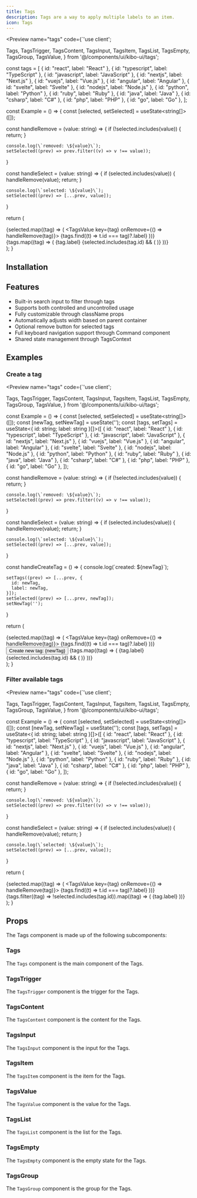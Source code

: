 ```yaml
---
title: Tags
description: Tags are a way to apply multiple labels to an item.
icon: Tags
---
```



<Preview name="tags" code={`'use client';

  Tags,
  TagsTrigger,
  TagsContent,
  TagsInput,
  TagsItem,
  TagsList,
  TagsEmpty,
  TagsGroup,
  TagsValue,
} from '@/components/ui/kibo-ui/tags';

const tags = [
  { id: "react", label: "React" },
  { id: "typescript", label: "TypeScript" },
  { id: "javascript", label: "JavaScript" },
  { id: "nextjs", label: "Next.js" },
  { id: "vuejs", label: "Vue.js" },
  { id: "angular", label: "Angular" },
  { id: "svelte", label: "Svelte" },
  { id: "nodejs", label: "Node.js" },
  { id: "python", label: "Python" },
  { id: "ruby", label: "Ruby" },
  { id: "java", label: "Java" },
  { id: "csharp", label: "C#" },
  { id: "php", label: "PHP" },
  { id: "go", label: "Go" },
];

const Example = () => {
  const [selected, setSelected] = useState<string[]>([]);

  const handleRemove = (value: string) => {
    if (!selected.includes(value)) {
      return;
    }

    console.log(\`removed: \${value}\`);
    setSelected((prev) => prev.filter((v) => v !== value));
  }
  
  const handleSelect = (value: string) => {
    if (selected.includes(value)) {
      handleRemove(value);
      return;
    }

    console.log(\`selected: \${value}\`);
    setSelected((prev) => [...prev, value]);
  }

  return (
    <div className="p-8 h-screen bg-secondary flex justify-center">
      <Tags className="max-w-[300px]">
        <TagsTrigger>
          {selected.map((tag) => (
            <TagsValue key={tag} onRemove={() => handleRemove(tag)}>
              {tags.find((t) => t.id === tag)?.label}
            </TagsValue>
          ))}
        </TagsTrigger>
        <TagsContent>
          <TagsInput placeholder="Search tag..." />
          <TagsList>
            <TagsEmpty />
            <TagsGroup>
              {tags.map((tag) => (
                <TagsItem key={tag.id} value={tag.id} onSelect={handleSelect}>
                  {tag.label}
                  {selected.includes(tag.id) && (
                    <CheckIcon size={14} className="text-muted-foreground" />
                  )}
                </TagsItem>
              ))}
            </TagsGroup>
          </TagsList>
        </TagsContent>
      </Tags>
    </div>
  );
}


## Installation

<Installer packageName="tags" />

## Features

- Built-in search input to filter through tags
- Supports both controlled and uncontrolled usage
- Fully customizable through className props
- Automatically adjusts width based on parent container
- Optional remove button for selected tags
- Full keyboard navigation support through Command component
- Shared state management through TagsContext

## Examples

### Create a tag

<Preview name="tags" code={`'use client';

  Tags,
  TagsTrigger,
  TagsContent,
  TagsInput,
  TagsItem,
  TagsList,
  TagsEmpty,
  TagsGroup,
  TagsValue,
} from '@/components/ui/kibo-ui/tags';

const Example = () => {
  const [selected, setSelected] = useState<string[]>([]);
  const [newTag, setNewTag] = useState<string>('');
  const [tags, setTags] = useState<{ id: string; label: string }[]>([
    { id: "react", label: "React" },
    { id: "typescript", label: "TypeScript" },
    { id: "javascript", label: "JavaScript" },
    { id: "nextjs", label: "Next.js" },
    { id: "vuejs", label: "Vue.js" },
    { id: "angular", label: "Angular" },
    { id: "svelte", label: "Svelte" },
    { id: "nodejs", label: "Node.js" },
    { id: "python", label: "Python" },
    { id: "ruby", label: "Ruby" },
    { id: "java", label: "Java" },
    { id: "csharp", label: "C#" },
    { id: "php", label: "PHP" },
    { id: "go", label: "Go" },
  ]);

  const handleRemove = (value: string) => {
    if (!selected.includes(value)) {
      return;
    }

    console.log(\`removed: \${value}\`);
    setSelected((prev) => prev.filter((v) => v !== value));
  }
  
  const handleSelect = (value: string) => {
    if (selected.includes(value)) {
      handleRemove(value);
      return;
    }

    console.log(\`selected: \${value}\`);
    setSelected((prev) => [...prev, value]);
  }

  const handleCreateTag = () => {
    console.log(\`created: \${newTag}\`);

    setTags((prev) => [...prev, {
      id: newTag,
      label: newTag,
    }]);
    setSelected((prev) => [...prev, newTag]);
    setNewTag('');
  }

  return (
    <div className="p-8 h-screen bg-secondary flex justify-center">
      <Tags className="max-w-[300px]">
        <TagsTrigger>
          {selected.map((tag) => (
            <TagsValue key={tag} onRemove={() => handleRemove(tag)}>
              {tags.find((t) => t.id === tag)?.label}
            </TagsValue>
          ))}
        </TagsTrigger>
        <TagsContent>
          <TagsInput placeholder="Search tag..." onValueChange={setNewTag} />
          <TagsList>
            <TagsEmpty>
              <button
                type="button"
                className="flex items-center gap-2 cursor-pointer mx-auto"
                onClick={handleCreateTag}
              >
                <PlusIcon size={14} className="text-muted-foreground" />
                Create new tag: {newTag}
              </button>
            </TagsEmpty>
            <TagsGroup>
              {tags.map((tag) => (
                <TagsItem key={tag.id} value={tag.id} onSelect={handleSelect}>
                  {tag.label}
                  {selected.includes(tag.id) && (
                    <CheckIcon size={14} className="text-muted-foreground" />
                  )}
                </TagsItem>
              ))}
            </TagsGroup>
          </TagsList>
        </TagsContent>
      </Tags>
    </div>
  );
}


### Filter available tags

<Preview name="tags" code={`'use client';

  Tags,
  TagsTrigger,
  TagsContent,
  TagsInput,
  TagsItem,
  TagsList,
  TagsEmpty,
  TagsGroup,
  TagsValue,
} from '@/components/ui/kibo-ui/tags';

const Example = () => {
  const [selected, setSelected] = useState<string[]>([]);
  const [newTag, setNewTag] = useState<string>('');
  const [tags, setTags] = useState<{ id: string; label: string }[]>([
    { id: "react", label: "React" },
    { id: "typescript", label: "TypeScript" },
    { id: "javascript", label: "JavaScript" },
    { id: "nextjs", label: "Next.js" },
    { id: "vuejs", label: "Vue.js" },
    { id: "angular", label: "Angular" },
    { id: "svelte", label: "Svelte" },
    { id: "nodejs", label: "Node.js" },
    { id: "python", label: "Python" },
    { id: "ruby", label: "Ruby" },
    { id: "java", label: "Java" },
    { id: "csharp", label: "C#" },
    { id: "php", label: "PHP" },
    { id: "go", label: "Go" },
  ]);

  const handleRemove = (value: string) => {
    if (!selected.includes(value)) {
      return;
    }

    console.log(\`removed: \${value}\`);
    setSelected((prev) => prev.filter((v) => v !== value));
  }
  
  const handleSelect = (value: string) => {
    if (selected.includes(value)) {
      handleRemove(value);
      return;
    }

    console.log(\`selected: \${value}\`);
    setSelected((prev) => [...prev, value]);
  }

  return (
    <div className="p-8 h-screen bg-secondary flex justify-center">
      <Tags className="max-w-[300px]">
        <TagsTrigger>
          {selected.map((tag) => (
            <TagsValue key={tag} onRemove={() => handleRemove(tag)}>
              {tags.find((t) => t.id === tag)?.label}
            </TagsValue>
          ))}
        </TagsTrigger>
        <TagsContent>
          <TagsInput placeholder="Search tag..." onValueChange={setNewTag} />
          <TagsList>
            <TagsEmpty />
            <TagsGroup>
              {tags.filter((tag) => !selected.includes(tag.id)).map((tag) => (
                <TagsItem key={tag.id} value={tag.id} onSelect={handleSelect}>
                  {tag.label}
                </TagsItem>
              ))}
            </TagsGroup>
          </TagsList>
        </TagsContent>
      </Tags>
    </div>
  );
}


## Props

The Tags component is made up of the following subcomponents:

### Tags

The `Tags` component is the main component of the Tags.

<AutoTypeTable path="node_modules/@repo/tags/index.tsx" name="TagsProps" />

### TagsTrigger

The `TagsTrigger` component is the trigger for the Tags.

<AutoTypeTable path="node_modules/@repo/tags/index.tsx" name="TagsTriggerProps" />

### TagsContent

The `TagsContent` component is the content for the Tags.

<AutoTypeTable path="node_modules/@repo/tags/index.tsx" name="TagsContentProps" />

### TagsInput

The `TagsInput` component is the input for the Tags.

<AutoTypeTable path="node_modules/@repo/tags/index.tsx" name="TagsInputProps" />

### TagsItem

The `TagsItem` component is the item for the Tags.

<AutoTypeTable path="node_modules/@repo/tags/index.tsx" name="TagsItemProps" />

### TagsValue

The `TagsValue` component is the value for the Tags.

<AutoTypeTable path="node_modules/@repo/tags/index.tsx" name="TagsValueProps" />

### TagsList

The `TagsList` component is the list for the Tags.

<AutoTypeTable path="node_modules/@repo/tags/index.tsx" name="TagsListProps" />

### TagsEmpty

The `TagsEmpty` component is the empty state for the Tags.

<AutoTypeTable path="node_modules/@repo/tags/index.tsx" name="TagsEmptyProps" />

### TagsGroup

The `TagsGroup` component is the group for the Tags.

<AutoTypeTable path="node_modules/@repo/tags/index.tsx" name="TagsGroupProps" />
